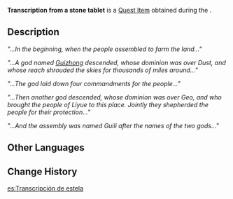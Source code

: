{{Item Infobox
|id           = 100460
|image        = Item Transcription.png
|type         = Quest Items
|description  = The transcript seems to be a record of some event...
|source1      = Obtained during the [[Treasure Lost, Treasure Found]] quest
}}
'''Transcription from a stone tablet''' is a [[Quest Item]] obtained during the {{Quest|Treasure Lost, Treasure Found (Part 1)}}.

==Description==
''"...In the beginning, when the people assembled to farm the land..."''

''"...A god named [[Guizhong]] descended, whose dominion was over Dust, and whose reach shrouded the skies for thousands of miles around..."''

''"...The god laid down four commandments for the people..." ''

''"...Then another god descended, whose dominion was over Geo, and who brought the people of Liyue to this place. Jointly they shepherded the people for their protection..."''

''"...And the assembly was named Guili after the names of the two gods..."''

==Other Languages==
{{Other Languages
|default_hidden = 1
|en      = Transcription from a stone tablet
|zhs     = 从石碑上抄下来的文字
|zhs_rm  = Cóng Shíbēi Shàng Chāo Xiàlái de Wénzì
|zht     = 從石碑上抄下來的文字
|zht_rm  = Cóng Shíbēi Shàng Chāo Xiàlái de Wénzì
|ja      = 石碑を写した文字
|ja_rm   = Sekihi wo Utsushita Moji
|ko      = 비석에서 베낀 글
|ko_rm   = Biseok-eseo Bekkin Geul
|es      = Transcripción de estela
|fr      = Copie de l'inscription d'une stèle
|ru      = Текст с каменной таблички
|th      = ตัวอักษรที่คัดลอกมาจากป้ายหิน
|th_rm   = 
|vi      = Văn Tự Sao Chép Từ Bia Đá
|de      = Von einer Steintafel abgeschriebener Text
|id      = Transkripsi dari Tablet Batu
|pt      = Transcrição de uma Placa de Pedra
|tr      = Bir Taş Tabletin Metni
|it      = Trascrizione su una stele
}}

==Change History==
{{Change History|1.0}}

[[es:Transcripción de estela]]